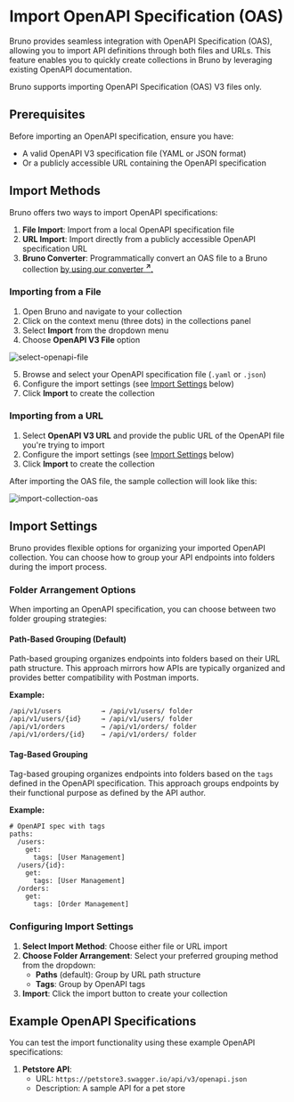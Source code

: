 
# Import OpenAPI Specification (OAS)

Bruno provides seamless integration with OpenAPI Specification (OAS), allowing you to import API definitions through both files and URLs. This feature enables you to quickly create collections in Bruno by leveraging existing OpenAPI documentation.

<Callout type="info">
Bruno supports importing OpenAPI Specification (OAS) V3 files only.
</Callout>

## Prerequisites

Before importing an OpenAPI specification, ensure you have:
- A valid OpenAPI V3 specification file (YAML or JSON format)
- Or a publicly accessible URL containing the OpenAPI specification

## Import Methods

Bruno offers two ways to import OpenAPI specifications:

1. **File Import**: Import from a local OpenAPI specification file
2. **URL Import**: Import directly from a publicly accessible OpenAPI specification URL
3. **Bruno Converter**: Programmatically convert an OAS file to a Bruno collection [by using our converter <strong><sup>↗</sup></strong>.](https://docs.usebruno.com/converters/overview)

### Importing from a File

1. Open Bruno and navigate to your collection
2. Click on the context menu (three dots) in the collections panel
3. Select **Import** from the dropdown menu
4. Choose **OpenAPI V3 File** option

![select-openapi-file](/screenshots/open-api/select-open-api.webp)

5. Browse and select your OpenAPI specification file (`.yaml` or `.json`)
6. Configure the import settings (see [Import Settings](#import-settings) below)
7. Click **Import** to create the collection

### Importing from a URL

1. Select **OpenAPI V3 URL** and provide the public URL of the OpenAPI file you're trying to import
2. Configure the import settings (see [Import Settings](#import-settings) below)
3. Click **Import** to create the collection

After importing the OAS file, the sample collection will look like this:

![import-collection-oas](/screenshots/open-api/import-collection-oas.webp)

## Import Settings

Bruno provides flexible options for organizing your imported OpenAPI collection. You can choose how to group your API endpoints into folders during the import process.

### Folder Arrangement Options

When importing an OpenAPI specification, you can choose between two folder grouping strategies:

#### Path-Based Grouping (Default)

Path-based grouping organizes endpoints into folders based on their URL path structure. This approach mirrors how APIs are typically organized and provides better compatibility with Postman imports.

**Example:**
```
/api/v1/users          → /api/v1/users/ folder
/api/v1/users/{id}     → /api/v1/users/ folder
/api/v1/orders         → /api/v1/orders/ folder
/api/v1/orders/{id}    → /api/v1/orders/ folder
```

#### Tag-Based Grouping

Tag-based grouping organizes endpoints into folders based on the `tags` defined in the OpenAPI specification. This approach groups endpoints by their functional purpose as defined by the API author.

**Example:**
```
# OpenAPI spec with tags
paths:
  /users:
    get:
      tags: [User Management]
  /users/{id}:
    get:
      tags: [User Management]
  /orders:
    get:
      tags: [Order Management]
```

### Configuring Import Settings

1. **Select Import Method**: Choose either file or URL import
2. **Choose Folder Arrangement**: Select your preferred grouping method from the dropdown:
   - **Paths** (default): Group by URL path structure
   - **Tags**: Group by OpenAPI tags
3. **Import**: Click the import button to create your collection

## Example OpenAPI Specifications

You can test the import functionality using these example OpenAPI specifications:

1. **Petstore API**:
   - URL: `https://petstore3.swagger.io/api/v3/openapi.json`
   - Description: A sample API for a pet store